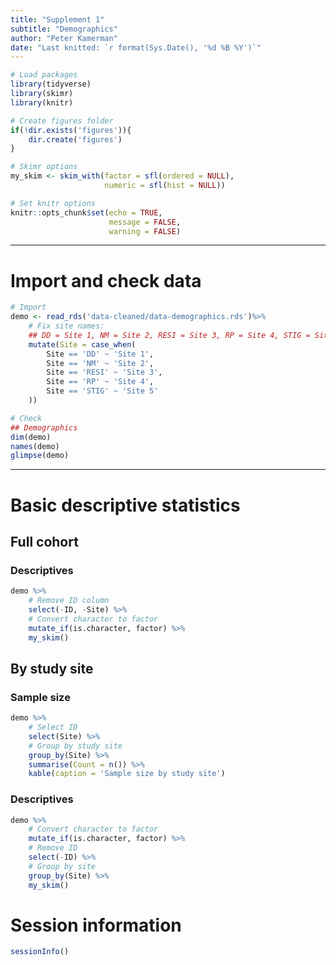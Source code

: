 ```yaml
---
title: "Supplement 1"
subtitle: "Demographics"
author: "Peter Kamerman" 
date: "Last knitted: `r format(Sys.Date(), '%d %B %Y')`"
---
```


```r
# Load packages
library(tidyverse)
library(skimr)
library(knitr)

# Create figures folder
if(!dir.exists('figures')){
    dir.create('figures')
}

# Skimr options
my_skim <- skim_with(factor = sfl(ordered = NULL),
                     numeric = sfl(hist = NULL))

# Set knitr options
knitr::opts_chunk$set(echo = TRUE,
                      message = FALSE,
                      warning = FALSE)
```

----

# Import and check data

```r
# Import
demo <- read_rds('data-cleaned/data-demographics.rds')%>% 
    # Fix site names: 
    ## DD = Site 1, NM = Site 2, RESI = Site 3, RP = Site 4, STIG = Site 5
    mutate(Site = case_when(
        Site == 'DD' ~ 'Site 1',
        Site == 'NM' ~ 'Site 2',
        Site == 'RESI' ~ 'Site 3',
        Site == 'RP' ~ 'Site 4',
        Site == 'STIG' ~ 'Site 5'
    ))

# Check
## Demographics
dim(demo)
names(demo)
glimpse(demo)
```

----

# Basic descriptive statistics

## Full cohort

### Descriptives

```r
demo %>% 
    # Remove ID column
    select(-ID, -Site) %>% 
    # Convert character to factor
    mutate_if(is.character, factor) %>% 
    my_skim()
```

## By study site

### Sample size

```r
demo %>% 
    # Select ID
    select(Site) %>% 
    # Group by study site
    group_by(Site) %>% 
    summarise(Count = n()) %>% 
    kable(caption = 'Sample size by study site')
```

### Descriptives

```r
demo %>% 
    # Convert character to factor
    mutate_if(is.character, factor) %>% 
    # Remove ID
    select(-ID) %>% 
    # Group by site
    group_by(Site) %>%
    my_skim()
```

\newpage

# Session information

```r
sessionInfo()
```
